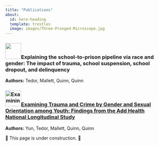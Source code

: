 ---
title: "Publications"
about:
  id: hero-heading
  template: trestles
  image: images/Three-Pronged-Microscope.jpg
---

::: {.callout-tip collapse="true"}
### ![](images/paste-AC857DCC.png){width="50"}Explaining the school-to-prison pipeline via race and gender: The impact of trauma, school suspension, school dropout, and delinquency

**Authors:** Tedor, Mallett, Quinn, Quinn
:::

::: {.callout-tip collapse="true"}
### ![Examining Trauma and Crime by Gender and Sexual Orientation among Youth: Findings from the Add Health National Longitudinal Study](images/paste-82AA7991.png){width="50"}[Examining Trauma and Crime by Gender and Sexual Orientation among Youth: Findings from the Add Health National Longitudinal Study](https://journals.sagepub.com/doi/10.1177/0011128721999342)

**Authors:** Yun, Tedor, Mallett, Quinn, Quinn
:::

🚧 This page is under construction. 🚧
